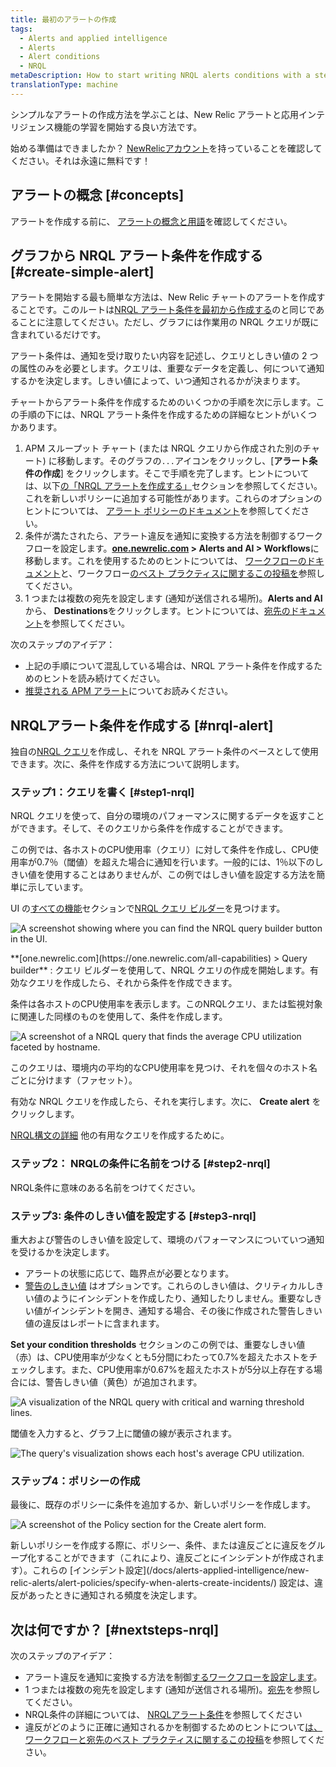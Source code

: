 ```yaml
---
title: 最初のアラートの作成
tags:
  - Alerts and applied intelligence
  - Alerts
  - Alert conditions
  - NRQL
metaDescription: How to start writing NRQL alerts conditions with a step-by-step user case.
translationType: machine
---
```







シンプルなアラートの作成方法を学ぶことは、New Relic アラートと応用インテリジェンス機能の学習を開始する良い方法です。

始める準備はできましたか？ [NewRelicアカウント](https://newrelic.com/signup)を持っていることを確認してください。それは永遠に無料です！

## アラートの概念 [#concepts]

アラートを作成する前に、 [アラートの概念と用語](/docs/alerts-applied-intelligence/applied-intelligence/incident-intelligence/basic-alerting-concepts)を確認してください。

## グラフから NRQL アラート条件を作成する [#create-simple-alert]

アラートを開始する最も簡単な方法は、New Relic チャートのアラートを作成することです。このルートは[NRQL アラート条件を最初から作成する](/docs/alerts-applied-intelligence/new-relic-alerts/alert-conditions/create-nrql-alert-conditions)のと同じであることに注意してください。ただし、グラフには作業用の NRQL クエリが既に含まれているだけです。

アラート条件は、通知を受け取りたい内容を記述し、クエリとしきい値の 2 つの属性のみを必要とします。クエリは、重要なデータを定義し、何について通知するかを決定します。しきい値によって、いつ通知されるかが決まります。

チャートからアラート条件を作成するためのいくつかの手順を次に示します。この手順の下には、NRQL アラート条件を作成するための詳細なヒントがいくつかあります。

1. APM スループット チャート (または NRQL クエリから作成された別のチャート) に移動します。そのグラフの`...`アイコンをクリックし、\[**アラート条件の作成**] をクリックします。そこで手順を完了します。ヒントについては、以下[の「NRQL アラートを作成する」](#nrql-alert)セクションを参照してください。これを新しいポリシーに追加する可能性があります。これらのオプションのヒントについては、 [アラート ポリシーのドキュメント](/docs/alerts-applied-intelligence/new-relic-alerts/alert-policies/specify-when-alerts-create-incidents/#preference-policy)を参照してください。
2. 条件が満たされたら、アラート違反を通知に変換する方法を制御するワークフローを設定します。**[one.newrelic.com](https://one.newrelic.com/all-capabilities) > Alerts and AI > Workflows**に移動します。これを使用するためのヒントについては、 [ワークフローのドキュメント](/docs/alerts-applied-intelligence/applied-intelligence/incident-workflows/incident-workflows)と、ワークフロー[のベスト プラクティスに関するこの投稿を](https://discuss.newrelic.com/t/relic-solution-patterns-for-implementing-alerts-workflows/188605)参照してください。
3. 1 つまたは複数の宛先を設定します (通知が送信される場所)。**Alerts and AI**から、 **Destinations**をクリックします。ヒントについては、[宛先のドキュメント](/docs/alerts-applied-intelligence/notifications/destinations)を参照してください。

次のステップのアイデア：

* 上記の手順について混乱している場合は、NRQL アラート条件を作成するためのヒントを読み続けてください。
* [推奨される APM アラート](/docs/alerts-applied-intelligence/new-relic-alerts/get-started/condition-recommendations)についてお読みください。

## NRQLアラート条件を作成する [#nrql-alert]

独自の[NRQL クエリ](/docs/query-your-data/nrql-new-relic-query-language/get-started/introduction-nrql-new-relics-query-language)を作成し、それを NRQL アラート条件のベースとして使用できます。次に、条件を作成する方法について説明します。

### ステップ1：クエリを書く [#step1-nrql]

NRQL クエリを使って、自分の環境のパフォーマンスに関するデータを返すことができます。そして、そのクエリから条件を作成することができます。

この例では、各ホストのCPU使用率（クエリ）に対して条件を作成し、CPU使用率が0.7％（閾値）を超えた場合に通知を行います。一般的には、1％以下のしきい値を使用することはありませんが、この例ではしきい値を設定する方法を簡単に示しています。

UI の[すべての機能](https://one.newrelic.com/all-capabilities)セクションで[NRQL クエリ ビルダー](/docs/query-your-data/explore-query-data/query-builder/use-advanced-nrql-mode-query-data/)を見つけます。

<img
  title="A screenshot showing where you can find the NRQL query builder button in the UI."
  alt="A screenshot showing where you can find the NRQL query builder button in the UI."
  src={accountsQueryBuilder}
/>

<figcaption>
  **[one.newrelic.com](https://one.newrelic.com/all-capabilities) > Query builder** : クエリ ビルダーを使用して、NRQL クエリの作成を開始します。有効なクエリを作成したら、それから条件を作成できます。
</figcaption>

条件は各ホストのCPU使用率を表示します。このNRQLクエリ、または監視対象に関連した同様のものを使用して、条件を作成します。

<img
  title="A screenshot of a NRQL query that finds the average CPU utilization faceted by hostname."
  alt="A screenshot of a NRQL query that finds the average CPU utilization faceted by hostname."
  src={accountsNrqlQuery}
/>

<figcaption>
  このクエリは、環境内の平均的なCPU使用率を見つけ、それを個々のホスト名ごとに分けます（ファセット）。
</figcaption>

有効な NRQL クエリを作成したら、それを実行します。次に、 **Create alert** をクリックします。

[NRQL構文の詳細](/docs/query-your-data/nrql-new-relic-query-language/get-started/introduction-nrql-new-relics-query-language/#syntax) 他の有用なクエリを作成するために。

### ステップ2： NRQLの条件に名前をつける [#step2-nrql]

NRQL条件に意味のある名前をつけてください。

### ステップ3: 条件のしきい値を設定する [#step3-nrql]

重大および警告のしきい値を設定して、環境のパフォーマンスについていつ通知を受けるかを決定します。

* アラートの状態に応じて、臨界点が必要となります。
* [警告のしきい値](/docs/alerts-applied-intelligence/new-relic-alerts/alert-conditions/set-thresholds-alert-condition/#threshold-levels) はオプションです。これらのしきい値は、クリティカルしきい値のようにインシデントを作成したり、通知したりしません。重要なしきい値がインシデントを開き、通知する場合、その後に作成された警告しきい値の違反はレポートに含まれます。

**Set your condition thresholds** セクションのこの例では、重要なしきい値（赤）は、CPU使用率が少なくとも5分間にわたって0.7%を超えたホストをチェックします。また、CPU使用率が0.67%を超えたホストが5分以上存在する場合には、警告しきい値（黄色）が追加されます。

<img
  title="A visualization of the NRQL query with critical and warning threshold lines."
  alt="A visualization of the NRQL query with critical and warning threshold lines."
  src={accountsAlertThresholdsStatic}
/>

閾値を入力すると、グラフ上に閾値の線が表示されます。

<img
  title="The query's visualization shows each host's average CPU utilization."
  alt="The query's visualization shows each host's average CPU utilization."
  src={accountsShowNrqlGraph}
/>

### ステップ4：ポリシーの作成

最後に、既存のポリシーに条件を追加するか、新しいポリシーを作成します。

<img
  title="A screenshot of the Policy section for the Create alert form."
  alt="A screenshot of the Policy section for the Create alert form."
  src={accountsNrqlCreatePolicy}
/>

<figcaption>
  新しいポリシーを作成する際に、ポリシー、条件、または違反ごとに違反をグループ化することができます（これにより、違反ごとにインシデントが作成されます）。これらの [インシデント設定](/docs/alerts-applied-intelligence/new-relic-alerts/alert-policies/specify-when-alerts-create-incidents/) 設定は、違反があったときに通知される頻度を決定します。
</figcaption>

## 次は何ですか？ [#nextsteps-nrql]

次のステップのアイデア：

* アラート違反を通知に変換する方法を制御[するワークフローを設定します](/docs/alerts-applied-intelligence/applied-intelligence/incident-workflows/incident-workflows)。
* 1 つまたは複数の宛先を設定します (通知が送信される場所)。[宛先](/docs/alerts-applied-intelligence/notifications/destinations)を参照してください。
* NRQL条件の詳細については、 [NRQLアラート条件](/docs/alerts-applied-intelligence/new-relic-alerts/alert-conditions/create-nrql-alert-conditions)を参照してください
* 違反がどのように正確に通知されるかを制御するためのヒントについて[は、ワークフローと宛先のベスト プラクティスに関するこの投稿](https://discuss.newrelic.com/t/relic-solution-patterns-for-implementing-alerts-workflows/188605)を参照してください。